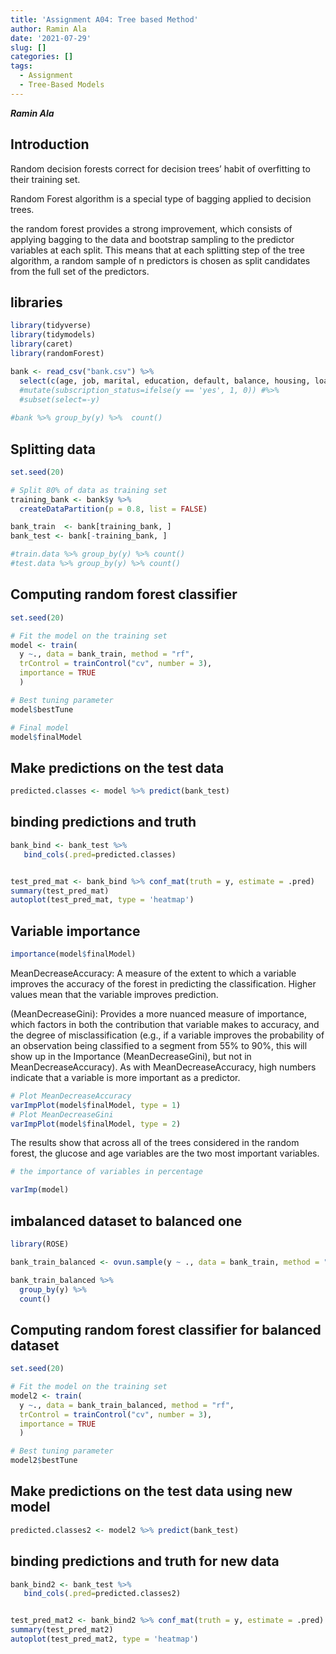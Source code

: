 ```yaml
---
title: 'Assignment A04: Tree based Method'
author: Ramin Ala
date: '2021-07-29'
slug: []
categories: []
tags:
  - Assignment
  - Tree-Based Models
---
```


***Ramin Ala***

## Introduction

Random decision forests correct for decision trees' habit of overfitting to their training set.

Random Forest algorithm is a special type of bagging applied to decision trees.

the random forest provides a strong improvement, which consists of applying bagging to the data and bootstrap sampling to the predictor variables at each split. This means that at each splitting step of the tree algorithm, a random sample of n predictors is chosen as split candidates from the full set of the predictors.

## libraries

```r
library(tidyverse)
library(tidymodels)
library(caret)
library(randomForest)
```


```r

bank <- read_csv("bank.csv") %>%
  select(c(age, job, marital, education, default, balance, housing, loan, y)) #%>%
  #mutate(subscription_status=ifelse(y == 'yes', 1, 0)) #%>%
  #subset(select=-y)
 
#bank %>% group_by(y) %>%  count()


```

## Splitting data


```r
set.seed(20)

# Split 80% of data as training set
training_bank <- bank$y %>% 
  createDataPartition(p = 0.8, list = FALSE)

bank_train  <- bank[training_bank, ]
bank_test <- bank[-training_bank, ]

#train.data %>% group_by(y) %>% count()
#test.data %>% group_by(y) %>% count()
```

## Computing random forest classifier


```r
set.seed(20)

# Fit the model on the training set
model <- train(
  y ~., data = bank_train, method = "rf",
  trControl = trainControl("cv", number = 3),
  importance = TRUE
  )

# Best tuning parameter
model$bestTune
```

```r
# Final model
model$finalModel
```

## Make predictions on the test data


```r
predicted.classes <- model %>% predict(bank_test)

```


## binding predictions and truth 

```r


bank_bind <- bank_test %>%
   bind_cols(.pred=predicted.classes)


test_pred_mat <- bank_bind %>% conf_mat(truth = y, estimate = .pred)
summary(test_pred_mat)
autoplot(test_pred_mat, type = 'heatmap')
```


## Variable importance

```r
importance(model$finalModel)
```

MeanDecreaseAccuracy: A measure of the extent to which a variable improves the accuracy of the forest in predicting the classification. Higher values mean that the variable improves prediction.

(MeanDecreaseGini): Provides a more nuanced measure of importance, which factors in both the contribution that variable makes to accuracy, and the degree of misclassification (e.g., if a variable improves the probability of an observation being classified to a segment from 55% to 90%, this will show up in the Importance (MeanDecreaseGini), but not in MeanDecreaseAccuracy). As with MeanDecreaseAccuracy, high numbers indicate that a variable is more important as a predictor.

```r
# Plot MeanDecreaseAccuracy
varImpPlot(model$finalModel, type = 1)
# Plot MeanDecreaseGini
varImpPlot(model$finalModel, type = 2)
```

The results show that across all of the trees considered in the random forest, the glucose and age variables are the two most important variables.

```r
# the importance of variables in percentage

varImp(model)
```

## imbalanced dataset to balanced one

 
```r
library(ROSE)

bank_train_balanced <- ovun.sample(y ~ ., data = bank_train, method = "over",N = 6500)$data

bank_train_balanced %>%
  group_by(y) %>%
  count()
```


## Computing random forest classifier for balanced dataset


```r
set.seed(20)

# Fit the model on the training set
model2 <- train(
  y ~., data = bank_train_balanced, method = "rf",
  trControl = trainControl("cv", number = 3),
  importance = TRUE
  )

# Best tuning parameter
model2$bestTune
```

## Make predictions on the test data using new model 


```r
predicted.classes2 <- model2 %>% predict(bank_test)

```



## binding predictions and truth for new data

```r


bank_bind2 <- bank_test %>%
   bind_cols(.pred=predicted.classes2)


test_pred_mat2 <- bank_bind2 %>% conf_mat(truth = y, estimate = .pred)
summary(test_pred_mat2)
autoplot(test_pred_mat2, type = 'heatmap')
```